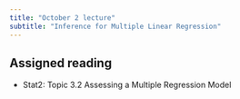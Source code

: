 ```yaml
---
title: "October 2 lecture"
subtitle: "Inference for Multiple Linear Regression"
---
```


## Assigned reading

- Stat2: Topic 3.2 Assessing a Multiple Regression Model